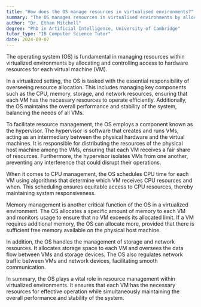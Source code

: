 ```yaml
---
title: "How does the OS manage resources in virtualised environments?"
summary: "The OS manages resources in virtualised environments by allocating and controlling access to hardware resources for each virtual machine."
author: "Dr. Ethan Mitchell"
degree: "PhD in Artificial Intelligence, University of Cambridge"
tutor_type: "IB Computer Science Tutor"
date: 2024-09-07
---
```


The operating system (OS) is fundamental in managing resources within virtualized environments by allocating and controlling access to hardware resources for each virtual machine (VM).

In a virtualized setting, the OS is tasked with the essential responsibility of overseeing resource allocation. This includes managing key components such as the CPU, memory, storage, and network resources, ensuring that each VM has the necessary resources to operate efficiently. Additionally, the OS maintains the overall performance and stability of the system, balancing the needs of all VMs.

To facilitate resource management, the OS employs a component known as the hypervisor. The hypervisor is software that creates and runs VMs, acting as an intermediary between the physical hardware and the virtual machines. It is responsible for distributing the resources of the physical host machine among the VMs, ensuring that each VM receives a fair share of resources. Furthermore, the hypervisor isolates VMs from one another, preventing any interference that could disrupt their operations.

When it comes to CPU management, the OS schedules CPU time for each VM using algorithms that determine which VM receives CPU resources and when. This scheduling ensures equitable access to CPU resources, thereby maintaining system responsiveness.

Memory management is another critical function of the OS in a virtualized environment. The OS allocates a specific amount of memory to each VM and monitors usage to ensure that no VM exceeds its allocated limit. If a VM requires additional memory, the OS can allocate more, provided that there is sufficient free memory available on the physical host machine.

In addition, the OS handles the management of storage and network resources. It allocates storage space to each VM and oversees the data flow between VMs and storage devices. The OS also regulates network traffic between VMs and network devices, facilitating smooth communication.

In summary, the OS plays a vital role in resource management within virtualized environments. It ensures that each VM has the necessary resources for effective operation while simultaneously maintaining the overall performance and stability of the system.
    